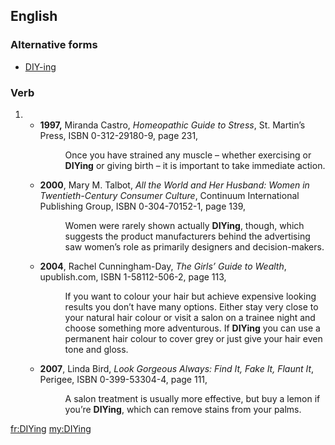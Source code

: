 ==English==

===Alternative forms===
* [[DIY-ing]]

===Verb===
{{head|en}}

# {{present participle of|DIY|lang=en}}
#* '''1997,''' Miranda Castro, ''Homeopathic Guide to Stress'',<sup >[http://books.google.com/books?id=hZZVCW6Gw2IC ]</sup > St. Martin’s Press, ISBN 0-312-29180-9, page 231,
#*: Once you have strained any muscle – whether exercising or '''DIYing''' or giving birth – it is important to take immediate action.
#* '''2000''', Mary M. Talbot, ''All the World and Her Husband: Women in Twentieth-Century Consumer Culture'',<sup >[http://books.google.com/books?id=nPHucjV8JdwC ]</sup> Continuum International Publishing Group, ISBN 0-304-70152-1, page 139,
#*: Women were rarely shown actually '''DIYing''', though, which suggests the product manufacturers behind the advertising saw women’s role as primarily designers and decision-makers.
#* '''2004''', Rachel Cunningham-Day, ''The Girls’ Guide to Wealth'',<sup >[http://books.google.com/books?id=qOkolzEKj0YC ]</sup > upublish.com, ISBN 1-58112-506-2, page 113,
#*: If you want to colour your hair but achieve expensive looking results you don’t have many options. Either stay very close to your natural hair colour or visit a salon on a trainee night and choose something more adventurous. If '''DIYing''' you can use a permanent hair colour to cover grey or just give your hair even tone and gloss. <!-- [sic] the general punctuation shortage -->
#* '''2007''', Linda Bird, ''Look Gorgeous Always: Find It, Fake It, Flaunt It'',<sup >[http://books.google.com/books?id=s40yxLzW8WAC ]</sup > Perigee, ISBN 0-399-53304-4, page 111,
#*: A salon treatment is usually more effective, but buy a lemon if you’re '''DIYing''', which can remove stains from your palms.

[[fr:DIYing]]
[[my:DIYing]]